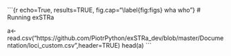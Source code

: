 ```{r echo=True, results=TRUE, fig.cap="\\label{fig:figs} wha who"}
# Running exSTRa

a<-read.csv("https://github.com/PiotrPython/exSTRa_dev/blob/master/Documentation/loci_custom.csv",header=TRUE)
head(a)
```